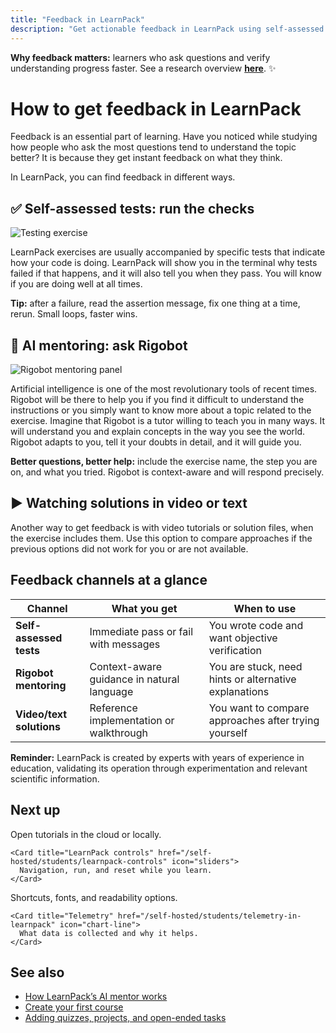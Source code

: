 ```yaml
---
title: "Feedback in LearnPack"
description: "Get actionable feedback in LearnPack using self-assessed tests, Rigobot AI mentoring, and solution videos or files."
---
```


<Callout type="info">
<b><span style={{color:"#4F46E5"}}>Why feedback matters:</span></b> learners who ask questions and verify understanding progress faster. See a research overview <a href="https://4geeks.com/mastering-technical-knowledge#feedback-quality-and-frequency" target="_blank" rel="noreferrer"><b>here</b></a>. ✨
</Callout>

# How to get feedback in LearnPack

Feedback is an essential part of learning. Have you noticed while studying how people who ask the most questions tend to understand the topic better? It is because they get instant feedback on what they think.

In LearnPack, you can find feedback in different ways.

## ✅ Self-assessed tests: run the checks

![Testing exercise](https://github.com/learnpack/docs/assets/107764250/dc4910a7-4ec7-4879-ac68-cd174ee29dc8)

LearnPack exercises are usually accompanied by specific tests that indicate how your code is doing. LearnPack will show you in the terminal why tests failed if that happens, and it will also tell you when they pass. You will know if you are doing well at all times.

<Callout type="tip">
<b>Tip:</b> after a failure, read the assertion message, fix one thing at a time, rerun. Small loops, faster wins.
</Callout>

## 🤖 AI mentoring: ask Rigobot

![Rigobot mentoring panel](https://github.com/learnpack/docs/assets/107764250/21bfa49c-b6bd-4c9e-806a-38e718f6fd39)

Artificial intelligence is one of the most revolutionary tools of recent times. Rigobot will be there to help you if you find it difficult to understand the instructions or you simply want to know more about a topic related to the exercise. Imagine that Rigobot is a tutor willing to teach you in many ways. It will understand you and explain concepts in the way you see the world. Rigobot adapts to you, tell it your doubts in detail, and it will guide you.

<Callout type="success">
<b>Better questions, better help:</b> include the exercise name, the step you are on, and what you tried. Rigobot is context-aware and will respond precisely.
</Callout>

## ▶️ Watching solutions in video or text

Another way to get feedback is with video tutorials or solution files, when the exercise includes them. Use this option to compare approaches if the previous options did not work for you or are not available.

## Feedback channels at a glance

| Channel | What you get | When to use |
|---|---|---|
| **Self-assessed tests** | Immediate pass or fail with messages | You wrote code and want objective verification |
| **Rigobot mentoring** | Context-aware guidance in natural language | You are stuck, need hints or alternative explanations |
| **Video/text solutions** | Reference implementation or walkthrough | You want to compare approaches after trying yourself |

<Callout type="info">
<b>Reminder:</b> LearnPack is created by experts with years of experience in education, validating its operation through experimentation and relevant scientific information.
</Callout>

## Next up

<Columns cols={2}>

  <div>
    <Card title="Quickstart for learners" href="/self-hosted/students/quickstart-for-learners" icon="rocket">
      Open tutorials in the cloud or locally.
    </Card>

    <Card title="LearnPack controls" href="/self-hosted/students/learnpack-controls" icon="sliders">
      Navigation, run, and reset while you learn.
    </Card>
  </div>

  <div>
    <Card title="Accessibility" href="/self-hosted/students/accessibility-in-learnpack" icon="universal-access">
      Shortcuts, fonts, and readability options.
    </Card>

    <Card title="Telemetry" href="/self-hosted/students/telemetry-in-learnpack" icon="chart-line">
      What data is collected and why it helps.
    </Card>
  </div>

</Columns>

## See also

- [How LearnPack’s AI mentor works](/rigobot/how-learnpacks-ai-mentor-tutor-works)  
- [Create your first course](/getting-started/create-your-first-course-in-5-minutes)  
- [Adding quizzes, projects, and open-ended tasks](/creating-courses/adding-quizzes-projects-and-open-ended-tasks)
